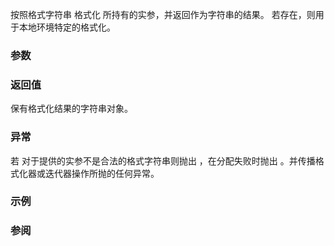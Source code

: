 {{cpp/title|vformat}}
{{cpp/utility/format/navbar}}

{{dcl begin}}
{{dcl header|format}}
{{dcl|num=1|since=c++20|1=
std::string vformat( std::string_view fmt, std::format_args args );
}}
{{dcl|num=2|since=c++20|1=
std::wstring vformat( std::wstring_view fmt, std::wformat_args args );
}}
{{dcl|num=3|since=c++20|1=
std::string vformat( const std::locale&amp; loc,
                     std::string_view fmt, std::format_args args );
}}
{{dcl|num=4|since=c++20|1=
std::wstring vformat( const std::locale&amp; loc,
                      std::wstring_view fmt, std::wformat_args args );
}}
{{dcl end}}

按照格式字符串 {{c|fmt}} 格式化 {{c|args}} 所持有的实参，并返回作为字符串的结果。{{c|loc}} 若存在，则用于本地环境特定的格式化。

===参数===
{{par begin}}
{{par|fmt|{{include|cpp/utility/format/format string}} }}
{{par|args...|要格式化的实参}}
{{par|loc|用于本地环境特定格式化的 {{lc|std::locale}}}}
{{par end}}

===返回值===
保有格式化结果的字符串对象。

===异常===
若 {{c|fmt}} 对于提供的实参不是合法的格式字符串则抛出 {{lc|std::format_error}}，在分配失败时抛出 {{lc|std::bad_alloc}}。并传播格式化器或迭代器操作所抛的任何异常。

===示例===
{{example
|code=
#include &lt;format&gt;
#include &lt;iostream&gt;

template&lt;typename... Args&gt;
inline void println(const std::format_string&lt;Args...&gt; fmt, Args&amp;&amp;... args)
{
    std::cout &lt;&lt; std::vformat(fmt.get(), std::make_format_args(args...)) &lt;&lt; '\n';
}

int main()
{
    println("{}{} {}{}", "Hello", ',', "C++", -1 + 2 * 3 * 4);
}
|output=
Hello, C++23
}}

===参阅===

{{langlinks|en|es|ja|ru}}